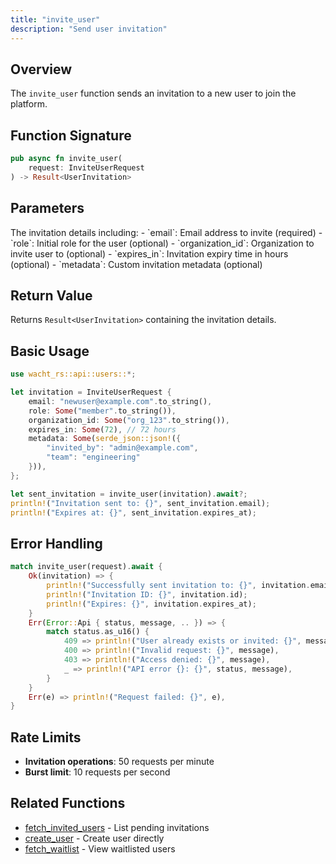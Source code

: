 ```yaml
---
title: "invite_user"
description: "Send user invitation"
---
```


## Overview

The `invite_user` function sends an invitation to a new user to join the platform.

## Function Signature

```rust
pub async fn invite_user(
    request: InviteUserRequest
) -> Result<UserInvitation>
```

## Parameters

<ParamField path="request" type="InviteUserRequest" required>
  The invitation details including:
  - `email`: Email address to invite (required)
  - `role`: Initial role for the user (optional)
  - `organization_id`: Organization to invite user to (optional)
  - `expires_in`: Invitation expiry time in hours (optional)
  - `metadata`: Custom invitation metadata (optional)
</ParamField>

## Return Value

Returns `Result<UserInvitation>` containing the invitation details.

## Basic Usage

```rust
use wacht_rs::api::users::*;

let invitation = InviteUserRequest {
    email: "newuser@example.com".to_string(),
    role: Some("member".to_string()),
    organization_id: Some("org_123".to_string()),
    expires_in: Some(72), // 72 hours
    metadata: Some(serde_json::json!({
        "invited_by": "admin@example.com",
        "team": "engineering"
    })),
};

let sent_invitation = invite_user(invitation).await?;
println!("Invitation sent to: {}", sent_invitation.email);
println!("Expires at: {}", sent_invitation.expires_at);
```

## Error Handling

```rust
match invite_user(request).await {
    Ok(invitation) => {
        println!("Successfully sent invitation to: {}", invitation.email);
        println!("Invitation ID: {}", invitation.id);
        println!("Expires: {}", invitation.expires_at);
    }
    Err(Error::Api { status, message, .. }) => {
        match status.as_u16() {
            409 => println!("User already exists or invited: {}", message),
            400 => println!("Invalid request: {}", message),
            403 => println!("Access denied: {}", message),
            _ => println!("API error {}: {}", status, message),
        }
    }
    Err(e) => println!("Request failed: {}", e),
}
```

## Rate Limits

- **Invitation operations**: 50 requests per minute
- **Burst limit**: 10 requests per second

## Related Functions

- [fetch_invited_users](fetch-invited-users) - List pending invitations
- [create_user](create-user) - Create user directly
- [fetch_waitlist](fetch-waitlist) - View waitlisted users